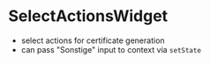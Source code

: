 
<Meta title='SelectActionsWidget' component={SelectActionsWidget} />

# SelectActionsWidget

* select actions for certificate generation
* can pass "Sonstige" input to context via `setState`

<NativeBaseProvider theme={Theme}>
<SelectActionsWidget />
</NativeBaseProvider>